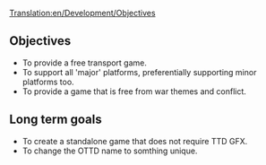 [[Translation:en/Development/Objectives]]
==Objectives==

* To provide a free transport game.
* To support all 'major' platforms, preferentially supporting minor platforms too.
* To provide a game that is free from war themes and conflict.

==Long term goals==

* To create a standalone game that does not require TTD GFX.
* To change the OTTD name to somthing unique.